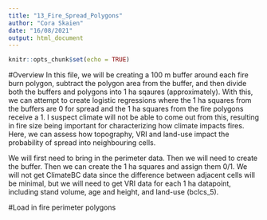 ```yaml
---
title: "13_Fire_Spread_Polygons"
author: "Cora Skaien"
date: "16/08/2021"
output: html_document
---
```


```r
knitr::opts_chunk$set(echo = TRUE)
```

#Overview
In this file, we will be creating a 100 m buffer around each fire burn polygon, subtract the polygon area from the buffer, and then divide both the buffers and polygons into 1 ha sqaures (approximately). With this, we can attempt to create logistic regressions where the 1 ha squares from the buffers are 0 for spread and the 1 ha squares from the fire polygons receive a 1. I suspect climate will not be able to come out from this, resulting in fire size being important for characterizing how climate impacts fires. Here, we can assess how topography, VRI and land-use impact the probability of spread into neighbouring cells.

We will first need to bring in the perimeter data. Then we will need to create the buffer. Then we can create the 1 ha squares and assign them 0/1. We will not get ClimateBC data since the difference between adjacent cells will be minimal, but we will need to get VRI data for each 1 ha datapoint, including stand volume, age and height, and land-use (bclcs_5).

#Load in fire perimeter polygons
